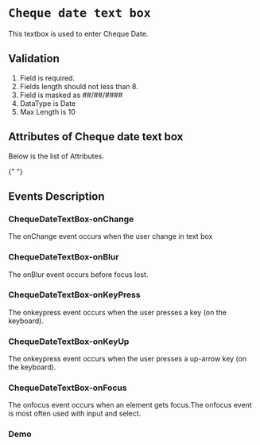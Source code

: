 <!-- Custom-MDX-Documentation.mdx -->


# `Cheque date text box`

This textbox is used to enter Cheque Date.

## Validation

1. Field is required.
2. Fields length should not less than 8.
3. Field is masked as ##/##/####
4. DataType is Date
5. Max Length is 10

## Attributes of Cheque date text box

Below is the list of Attributes.

<ArgsTable of={ChequeDateTextBox} />{" "}

## Events Description

### ChequeDateTextBox-onChange

The onChange event occurs when the user change in text box

### ChequeDateTextBox-onBlur

The onBlur event occurs before focus lost.

### ChequeDateTextBox-onKeyPress

The onkeypress event occurs when the user presses a key (on the keyboard).

### ChequeDateTextBox-onKeyUp

The onkeypress event occurs when the user presses a up-arrow key (on the keyboard).

### ChequeDateTextBox-onFocus

The onfocus event occurs when an element gets focus.The onfocus event is most often used with input and select.

### Demo

<Canvas>
  <Story id="chequedatetextbox--primary" />
</Canvas>
